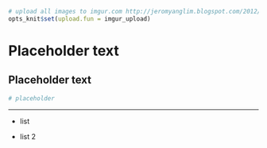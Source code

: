``` r
# upload all images to imgur.com http://jeromyanglim.blogspot.com/2012/05/getting-started-with-r-markdown-knitr.html
opts_knit$set(upload.fun = imgur_upload)
```

# Placeholder text

## Placeholder text


```r
# placeholder
```

---

* list

 * list 2

